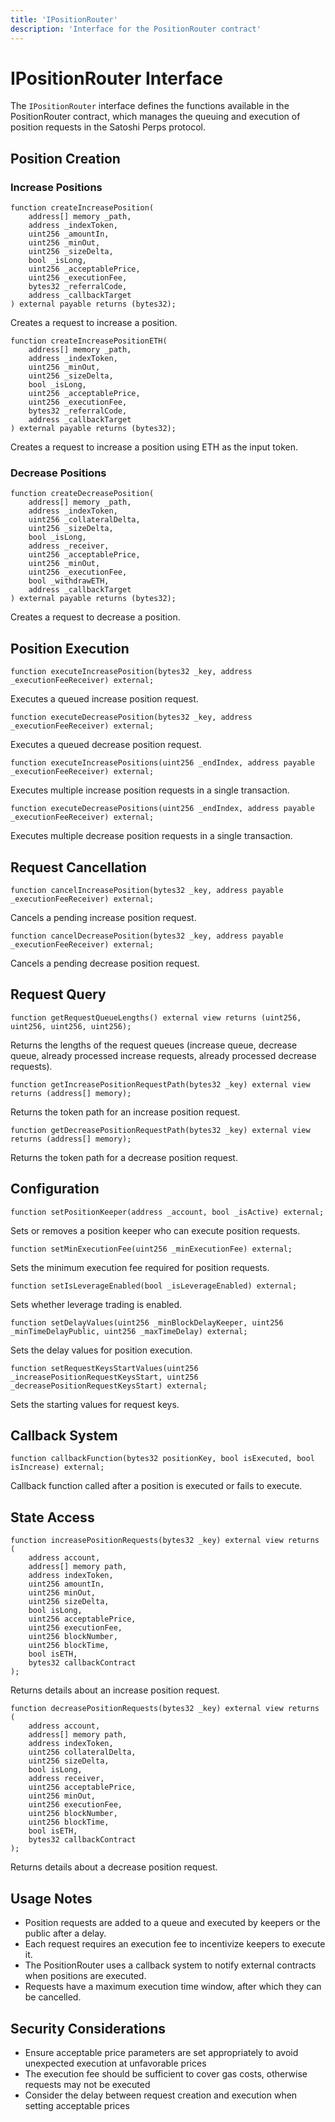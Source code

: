 ```yaml
---
title: 'IPositionRouter'
description: 'Interface for the PositionRouter contract'
---
```


# IPositionRouter Interface

The `IPositionRouter` interface defines the functions available in the PositionRouter contract, which manages the queuing and execution of position requests in the Satoshi Perps protocol.

## Position Creation

### Increase Positions

```solidity
function createIncreasePosition(
    address[] memory _path,
    address _indexToken,
    uint256 _amountIn,
    uint256 _minOut,
    uint256 _sizeDelta,
    bool _isLong,
    uint256 _acceptablePrice,
    uint256 _executionFee,
    bytes32 _referralCode,
    address _callbackTarget
) external payable returns (bytes32);
```
Creates a request to increase a position.

```solidity
function createIncreasePositionETH(
    address[] memory _path,
    address _indexToken,
    uint256 _minOut,
    uint256 _sizeDelta,
    bool _isLong,
    uint256 _acceptablePrice,
    uint256 _executionFee,
    bytes32 _referralCode,
    address _callbackTarget
) external payable returns (bytes32);
```
Creates a request to increase a position using ETH as the input token.

### Decrease Positions

```solidity
function createDecreasePosition(
    address[] memory _path,
    address _indexToken,
    uint256 _collateralDelta,
    uint256 _sizeDelta,
    bool _isLong,
    address _receiver,
    uint256 _acceptablePrice,
    uint256 _minOut,
    uint256 _executionFee,
    bool _withdrawETH,
    address _callbackTarget
) external payable returns (bytes32);
```
Creates a request to decrease a position.

## Position Execution

```solidity
function executeIncreasePosition(bytes32 _key, address _executionFeeReceiver) external;
```
Executes a queued increase position request.

```solidity
function executeDecreasePosition(bytes32 _key, address _executionFeeReceiver) external;
```
Executes a queued decrease position request.

```solidity
function executeIncreasePositions(uint256 _endIndex, address payable _executionFeeReceiver) external;
```
Executes multiple increase position requests in a single transaction.

```solidity
function executeDecreasePositions(uint256 _endIndex, address payable _executionFeeReceiver) external;
```
Executes multiple decrease position requests in a single transaction.

## Request Cancellation

```solidity
function cancelIncreasePosition(bytes32 _key, address payable _executionFeeReceiver) external;
```
Cancels a pending increase position request.

```solidity
function cancelDecreasePosition(bytes32 _key, address payable _executionFeeReceiver) external;
```
Cancels a pending decrease position request.

## Request Query

```solidity
function getRequestQueueLengths() external view returns (uint256, uint256, uint256, uint256);
```
Returns the lengths of the request queues (increase queue, decrease queue, already processed increase requests, already processed decrease requests).

```solidity
function getIncreasePositionRequestPath(bytes32 _key) external view returns (address[] memory);
```
Returns the token path for an increase position request.

```solidity
function getDecreasePositionRequestPath(bytes32 _key) external view returns (address[] memory);
```
Returns the token path for a decrease position request.

## Configuration

```solidity
function setPositionKeeper(address _account, bool _isActive) external;
```
Sets or removes a position keeper who can execute position requests.

```solidity
function setMinExecutionFee(uint256 _minExecutionFee) external;
```
Sets the minimum execution fee required for position requests.

```solidity
function setIsLeverageEnabled(bool _isLeverageEnabled) external;
```
Sets whether leverage trading is enabled.

```solidity
function setDelayValues(uint256 _minBlockDelayKeeper, uint256 _minTimeDelayPublic, uint256 _maxTimeDelay) external;
```
Sets the delay values for position execution.

```solidity
function setRequestKeysStartValues(uint256 _increasePositionRequestKeysStart, uint256 _decreasePositionRequestKeysStart) external;
```
Sets the starting values for request keys.

## Callback System

```solidity
function callbackFunction(bytes32 positionKey, bool isExecuted, bool isIncrease) external;
```
Callback function called after a position is executed or fails to execute.

## State Access

```solidity
function increasePositionRequests(bytes32 _key) external view returns (
    address account,
    address[] memory path,
    address indexToken,
    uint256 amountIn,
    uint256 minOut,
    uint256 sizeDelta,
    bool isLong,
    uint256 acceptablePrice,
    uint256 executionFee,
    uint256 blockNumber,
    uint256 blockTime,
    bool isETH,
    bytes32 callbackContract
);
```
Returns details about an increase position request.

```solidity
function decreasePositionRequests(bytes32 _key) external view returns (
    address account,
    address[] memory path,
    address indexToken,
    uint256 collateralDelta,
    uint256 sizeDelta,
    bool isLong,
    address receiver,
    uint256 acceptablePrice,
    uint256 minOut,
    uint256 executionFee,
    uint256 blockNumber,
    uint256 blockTime,
    bool isETH,
    bytes32 callbackContract
);
```
Returns details about a decrease position request.

## Usage Notes

- Position requests are added to a queue and executed by keepers or the public after a delay.
- Each request requires an execution fee to incentivize keepers to execute it.
- The PositionRouter uses a callback system to notify external contracts when positions are executed.
- Requests have a maximum execution time window, after which they can be cancelled.

## Security Considerations

- Ensure acceptable price parameters are set appropriately to avoid unexpected execution at unfavorable prices
- The execution fee should be sufficient to cover gas costs, otherwise requests may not be executed
- Consider the delay between request creation and execution when setting acceptable prices